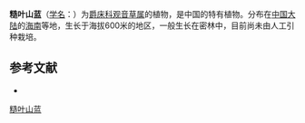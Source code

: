 {{Speciesbox
| name = 糙叶山蓝
| status = 
| status_system = 
| image =
| genus = Peristrophe
| species = strigosa
| authority = C. Y. Wu et H. S. Lo
}}

'''糙叶山蓝'''（[[学名|学名]]：{{lang|la|''Peristrophe strigosa''}}）为[[爵床科|爵床科]][[观音草属|观音草属]]的植物，是中国的特有植物。分布在[[中国大陆|中国大陆]]的[[海南|海南]]等地，生长于海拔600米的地区，一般生长在密林中，目前尚未由人工引种栽培。

== 参考文献 ==
<div class="references-small">
* {{cite web| url =http://www.bioinfo.cn/db05/KmzwSpecies.php?action=view&id=546| title =糙叶山蓝| work =《中国高等植物数据库全库》| publisher =中国科学院微生物研究所| author =昆明植物研究所| accessdate =2009-02-21| archive-date =2016-03-05| archive-url =https://web.archive.org/web/20160305011634/http://www.bioinfo.cn/db05/KmzwSpecies.php?action=view&id=546| dead-url =yes}}
</div>
{{Taxonbar|from=Q15225063}}

[[Category:观音草属|糙叶山蓝]]


{{植物小作品}}
